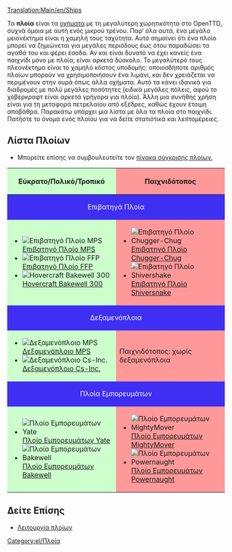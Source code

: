 [[Translation:Main/en/Ships]]{{en/-}}{{el/Πίνακας περιεχομένων}}

Τα '''πλοία''' είναι τα [[Main/el/Οχήματα|οχήματα]] με τη μεγαλύτερη χωρητικότητα στο OpenTTD, συχνά όμοια με αυτή ενός μικρού τρένου. Παρ’ όλα αυτά, ένα μεγάλο μειονέκτημα είναι η χαμηλή τους ταχύτητα. Αυτό σημαίνει ότι ένα πλοίο μπορεί να ζημιώνεται για μεγάλες περιόδους έως ότου παραδώσει τα αγαθά του και φέρει έσοδα. Αν και είναι δυνατό να έχει κανείς ένα παιχνίδι μόνο με πλοία, είναι αρκετά δύσκολο. Το μεγαλύτερό τους πλεονέκτημα είναι το χαμηλό κόστος υποδομής: οποιοσδήποτε αριθμός πλοίων μπορούν να χρησιμοποιήσουν ένα λιμάνι, και δεν χρειάζεται να περιμένουν στην ουρά όπως άλλα οχήματα. Αυτό τα κάνει ιδανικά για διαδρομές με πολύ μεγάλες ποσότητες (ειδικά μεγάλες πόλεις, αφού το χόβερκραφτ είναι αρκετά γρήγορα για πλοίο). Άλλη μια συνήθης χρήση είναι για τη μεταφορά πετρελαίου από εξέδρες, καθώς έχουν έτοιμη αποβάθρα. Παρακάτω υπάρχει μια λίστα με όλα τα πλοία στο παιχνίδι. Πατήστε το όνομα ενός πλοίου για να δείτε στατιστικά και λεπτομέρειες.

==Λίστα Πλοίων==
* Μπορείτε επίσης να συμβουλευτείτε τον [[Main/el/Σύγκριση Πλοίων|πίνακα σύγκρισης πλοίων.]]

{|border="1" cellspacing="2" cellpadding="3" rules="all" style="margin:1em 1em 1em 0; border:solid 1px #AAAAAA;"
!width="50%" style="background: #ccffcc" | Εύκρατο/Πολικό/Τροπικό
!width="50%" style="background: #ff9999" | Παιχνιδότοπος
|-
! colspan="2" style="background: #3e2ff3; color:white" align="center" | Επιβατηγά Πλοία
|-
| style="background: #ccffcc" |
*[[File:en/Ferry.png|Επιβατηγό Πλοίο MPS]] [[Main/el/Επιβατηγό Πλοίο MPS|Επιβατηγό Πλοίο MPS]]
*[[File:en/Ferry.png|Επιβατηγό Πλοίο FFP]] [[Main/el/Επιβατηγό Πλοίο FFP|Επιβατηγό Πλοίο FFP]]
*[[File:en/Hovercraft.png|Hovercraft Bakewell 300]] [[Main/el/Hovercraft Bakewell 300|Hovercraft Bakewell 300]]
| style="background: #ff9999" |
*[[File:en/Toylandpassengership.png|Επιβατηγό Πλοίο Chugger-Chug]] [[Main/el/Επιβατηγό Πλοίο Chugger-Chug|Επιβατηγό Πλοίο Chugger-Chug]]
*[[File:en/Toylandpassengership.png|Επιβατηγό Πλοίο Shivershake]] [[Main/el/Επιβατηγό Πλοίο Shivershake|Επιβατηγό Πλοίο Shiversnake]]
|-
! colspan="2" style="background: #3e2ff3; color:white" align="center" |Δεξαμενόπλοια
|-
| style="background: #ccffcc" |
*[[File:en/OilTanker.png|Δεξαμενόπλοιο MPS]] [[Main/el/Δεξαμενόπλοιο MPS|Δεξαμενόπλοιο MPS]]
*[[File:en/OilTanker.png|Δεξαμενόπλοιο Cs-Inc.]] [[Main/el/Δεξαμενόπλοιο Cs-Inc|Δεξαμενόπλοιο Cs-Inc.]]
| style="background: #ff9999" | Παιχνιδότοπος: χωρίς δεξαμενόπλοια
|-
! colspan="2" style="background: #3e2ff3; color:white" align="center" | Πλοία Εμπορευμάτων
|-
| style="background: #ccffcc" |
*[[File:en/CargoShip.png|Πλοίο Εμπορευμάτων Yate]] [[Main/el/Πλοίο Εμπορευμάτων Yate|Πλοίο Εμπορευμάτων Yate]]
*[[File:en/CargoShip.png|Πλοίο Εμπορευμάτων Bakewell]] [[Main/el/Πλοίο Εμπορευμάτων Bakewell|Πλοίο Εμπορευμάτων Bakewell]]
| style="background: #ff9999" |
*[[File:en/Toylandcargoship.png|Πλοίο Εμπορευμάτων MightyMover]] [[Main/el/Πλοίο Εμπορευμάτων MightyMover|Πλοίο Εμπορευμάτων MightyMover]]
*[[File:en/Toylandcargoship.png|Πλοίο Εμπορευμάτων Powernaught]] [[Main/el/Πλοίο Εμπορευμάτων Powernaught|Πλοίο Εμπορευμάτων Powernaught]]
|}

==Δείτε Επίσης==
*[[Main/en/Κατασκευή καναλιών/El#Λειτουργία πλοίων|Λειτουργία πλοίων]]


[[Category:el/Πλοία]]